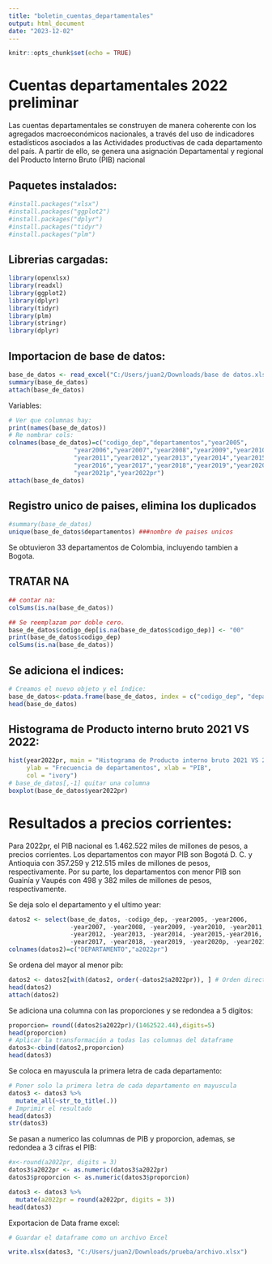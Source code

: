 ---
title: "boletin_cuentas_departamentales"
output: html_document
date: "2023-12-02"
---

```{r setup, include=FALSE}
knitr::opts_chunk$set(echo = TRUE)
```

# Cuentas departamentales 2022 preliminar

Las cuentas departamentales se construyen de manera coherente con los agregados macroeconómicos nacionales, a través del uso de indicadores estadísticos asociados a las
Actividades productivas de cada departamento del país. A partir de ello, se genera una asignación Departamental y regional del Producto Interno Bruto (PIB) nacional

## Paquetes instalados:

```{r}
#install.packages("xlsx")
#install.packages("ggplot2")
#install.packages("dplyr")
#install.packages("tidyr")
#install.packages("plm")
```

## Librerias cargadas:

```{r}
library(openxlsx)
library(readxl)
library(ggplot2)
library(dplyr)
library(tidyr)
library(plm)
library(stringr)
library(dplyr)
```

## Importacion de base de datos:

```{r}
base_de_datos <- read_excel("C:/Users/juan2/Downloads/base de datos.xlsx")
summary(base_de_datos)
attach(base_de_datos)
```

Variables:

```{r}
# Ver que columnas hay:
print(names(base_de_datos))
# Re nombrar cols:
colnames(base_de_datos)=c("codigo_dep","departamentos","year2005",
                  "year2006","year2007","year2008","year2009","year2010",
                  "year2011","year2012","year2013","year2014","year2015",
                  "year2016","year2017","year2018","year2019","year2020p",
                  "year2021p","year2022pr")
attach(base_de_datos)
```

## Registro unico de paises, elimina los duplicados

```{r}
#summary(base_de_datos)
unique(base_de_datos$departamentos) ###nombre de paises unicos
```

Se obtuvieron 33 departamentos de Colombia, incluyendo tambien a Bogota.

## TRATAR NA

```{r}
## contar na:
colSums(is.na(base_de_datos))

## Se reemplazam por doble cero.
base_de_datos$codigo_dep[is.na(base_de_datos$codigo_dep)] <- "00"
print(base_de_datos$codigo_dep)
colSums(is.na(base_de_datos))
```

## Se adiciona el indices:

```{r}
# Creamos el nuevo objeto y el índice:
base_de_datos<-pdata.frame(base_de_datos, index = c("codigo_dep", "departamentos"))
head(base_de_datos)
```

## Histograma de Producto interno bruto 2021 VS 2022:

```{r}
hist(year2022pr, main = "Histograma de Producto interno bruto 2021 VS 2022",
     ylab = "Frecuencia de departamentos", xlab = "PIB",
     col = "ivory")
# base_de_datos[,-1] quitar una columna
boxplot(base_de_datos$year2022pr)
```

# Resultados a precios corrientes:

Para 2022pr, el PIB nacional es 1.462.522 miles de millones de pesos, a precios corrientes. Los departamentos con mayor PIB son Bogotá D. C. y Antioquia con 357.259 y 212.515 miles de millones de pesos, respectivamente.
Por su parte, los departamentos con menor PIB son Guainía y Vaupés con 498 y 382 miles de millones de pesos, respectivamente.

Se deja solo el departamento y el ultimo year:

```{r}
datos2 <- select(base_de_datos, -codigo_dep, -year2005, -year2006,
                 -year2007, -year2008, -year2009, -year2010, -year2011, 
                 -year2012, -year2013, -year2014, -year2015,-year2016,
                 -year2017, -year2018, -year2019, -year2020p, -year2021p) # Forma simple 
colnames(datos2)=c("DEPARTAMENTO","a2022pr")
```

Se ordena del mayor al menor pib:

```{r}
datos2 <- datos2[with(datos2, order(-datos2$a2022pr)), ] # Orden directo 
head(datos2)
attach(datos2)
```

Se adiciona una columna con las proporciones y se redondea a 5 digitos:

```{r}
proporcion= round((datos2$a2022pr)/(1462522.44),digits=5)
head(proporcion)
# Aplicar la transformación a todas las columnas del dataframe
datos3<-cbind(datos2,proporcion)
head(datos3)
```

Se coloca en mayuscula la primera letra de cada departamento:

```{r}
# Poner solo la primera letra de cada departamento en mayuscula
datos3 <- datos3 %>%
  mutate_all(~str_to_title(.))
# Imprimir el resultado
head(datos3)
str(datos3)
```

Se pasan a numerico las columnas de PIB y proporcion, ademas, se redondea a 3 cifras el PIB:

```{r}
#x<-round(a2022pr, digits = 3)
datos3$a2022pr <- as.numeric(datos3$a2022pr)
datos3$proporcion <- as.numeric(datos3$proporcion)

datos3 <- datos3 %>%
  mutate(a2022pr = round(a2022pr, digits = 3))
head(datos3)
```
Exportacion de Data frame excel:

```{r}
# Guardar el dataframe como un archivo Excel

write.xlsx(datos3, "C:/Users/juan2/Downloads/prueba/archivo.xlsx")

```
